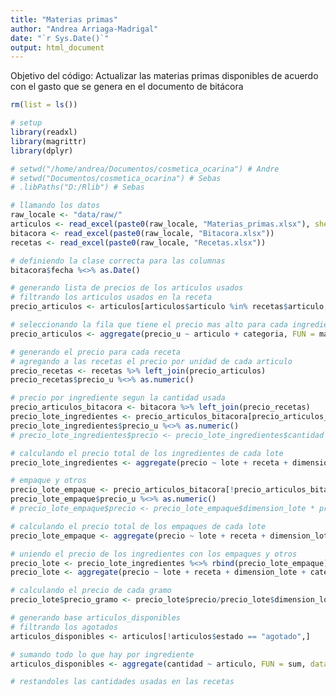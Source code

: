```yaml
---
title: "Materias primas"
author: "Andrea Arriaga-Madrigal"
date: "`r Sys.Date()`"
output: html_document
---
```



Objetivo del código: Actualizar las materias primas disponibles de acuerdo con el gasto que se genera en el documento de bitácora



```r
rm(list = ls())

# setup
library(readxl)
library(magrittr)
library(dplyr)

# setwd("/home/andrea/Documentos/cosmetica_ocarina") # Andre
# setwd("Documentos/cosmetica_ocarina") # Sebas
# .libPaths("D:/Rlib") # Sebas


```

```r
# llamando los datos
raw_locale <- "data/raw/"
articulos <- read_excel(paste0(raw_locale, "Materias_primas.xlsx"), sheet = "articulos")
bitacora <- read_excel(paste0(raw_locale, "Bitacora.xlsx"))
recetas <- read_excel(paste0(raw_locale, "Recetas.xlsx"))

# definiendo la clase correcta para las columnas
bitacora$fecha %<>% as.Date()
```


```r
# generando lista de precios de los articulos usados
# filtrando los articulos usados en la receta
precio_articulos <- articulos[articulos$articulo %in% recetas$articulo, ]

# seleccionando la fila que tiene el precio mas alto para cada ingrediente 
precio_articulos <- aggregate(precio_u ~ articulo + categoria, FUN = max, data = precio_articulos)

# generando el precio para cada receta
# agregando a las recetas el precio por unidad de cada articulo
precio_recetas <- recetas %>% left_join(precio_articulos)
precio_recetas$precio_u %<>% as.numeric()

# precio por ingrediente segun la cantidad usada 
precio_articulos_bitacora <- bitacora %>% left_join(precio_recetas)
precio_lote_ingredientes <- precio_articulos_bitacora[precio_articulos_bitacora$categoria == "ingrediente",]
precio_lote_ingredientes$precio_u %<>% as.numeric()
# precio_lote_ingredientes$precio <- precio_lote_ingredientes$cantidad * precio_lote_ingredientes$dimension_lote * precio_lote_ingredientes$precio_u

# calculando el precio total de los ingredientes de cada lote
precio_lote_ingredientes <- aggregate(precio ~ lote + receta + dimension_lote + categoria, FUN = sum, data = precio_lote_ingredientes)

# empaque y otros
precio_lote_empaque <- precio_articulos_bitacora[!precio_articulos_bitacora$categoria == "ingrediente", ]
precio_lote_empaque$precio_u %<>% as.numeric()
# precio_lote_empaque$precio <- precio_lote_empaque$dimension_lote * precio_lote_empaque$cantidad_productos * precio_lote_empaque$precio_u

# calculando el precio total de los empaques de cada lote
precio_lote_empaque <- aggregate(precio ~ lote + receta + dimension_lote + categoria, FUN = sum, data = precio_lote_empaque)

# uniendo el precio de los ingredientes con los empaques y otros
precio_lote <- precio_lote_ingredientes %<>% rbind(precio_lote_empaque)
precio_lote <- aggregate(precio ~ lote + receta + dimension_lote + categoria, FUN = sum, data = precio_lote)

# calculando el precio de cada gramo
precio_lote$precio_gramo <- precio_lote$precio/precio_lote$dimension_lote


```

```r
# generando base articulos_disponibles
# filtrando los agotados
articulos_disponibles <- articulos[!articulos$estado == "agotado",]

# sumando todo lo que hay por ingrediente
articulos_disponibles <- aggregate(cantidad ~ articulo, FUN = sum, data = articulos_disponibles)

# restandoles las cantidades usadas en las recetas


```

